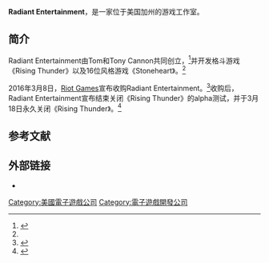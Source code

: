 {{NoteTA
| G1 = Games
}}
{{Infobox company
| name = Radiant Entertainment
| name_en =
| logo =
| logo_size =
| logo_caption =
| image =
| image_size =
| image_caption =
| type =
| industry = [[电子游戏产业|电子游戏产业]]
| foundation =
| founder =
| area_served =
| key_people =
| products =
| brands =
| services =
| owner =
| parent = [[Riot_Games|Riot Games]]
| ratio =
| rating =
| homepage =
}}

'''Radiant Entertainment'''，是一家位于美国加州的游戏工作室。

== 简介 ==

Radiant Entertainment由Tom和Tony Cannon共同创立，<ref>{{Cite web |url=http://game.donews.com/201507/2897731.shtm |title=Radiant将推单按钮操作PC格斗游戏 |access-date=2016-09-29 |archive-date=2016-10-01 |archive-url=https://web.archive.org/web/20161001201900/http://game.donews.com/201507/2897731.shtm |dead-url=no }}</ref>并开发格斗游戏《Rising Thunder》以及16位风格游戏《Stoneheart》。<ref name="sohu" />

2016年3月8日，[[Riot_Games|Riot Games]]宣布收购Radiant Entertainment。<ref name="sohu">{{Citeweb|url=http://mt.sohu.com/20160314/n440383302.shtml|title=腾讯旗下Riot收购美国游戏工作室Radiant|access-date=2016-09-29|archive-date=2016-10-01|archive-url=https://web.archive.org/web/20161001232349/http://mt.sohu.com/20160314/n440383302.shtml|dead-url=no}}</ref>收购后，Radiant Entertainment宣布结束关闭《Rising Thunder》的alpha测试，并于3月18日永久关闭《Rising Thunder》。<ref>{{Cite web |url=http://news.17173.com/content/2016-03-09/20160309161534313.shtml |title=Riot收购Radiant工作室 或使旗下游戏量翻倍 |access-date=2016-09-29 |archive-date=2016-09-29 |archive-url=https://archive.is/20160929221340/http://news.17173.com/content/2016-03-09/20160309161534313.shtml |dead-url=no }}</ref>

== 参考文献 ==
{{Reflist}}

== 外部链接 ==
* {{Official|http://www.radiant-entertainment.com/}}

{{DEFAULTSORT:Radiant Entertainment}}
[[Category:美國電子遊戲公司|Category:美國電子遊戲公司]]
[[Category:電子遊戲開發公司|Category:電子遊戲開發公司]]

{{US-videogame-company-stub}}